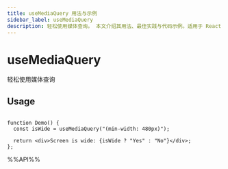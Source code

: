 ```yaml
---
title: useMediaQuery 用法与示例
sidebar_label: useMediaQuery
description: 轻松使用媒体查询。 本文介绍其用法、最佳实践与代码示例。适用于 React 开发中需要处理副作用的场景。
---
```

# useMediaQuery

轻松使用媒体查询

## Usage

```tsx live

function Demo() {
  const isWide = useMediaQuery("(min-width: 480px)");

  return <div>Screen is wide: {isWide ? "Yes" : "No"}</div>;
};

```

%%API%%